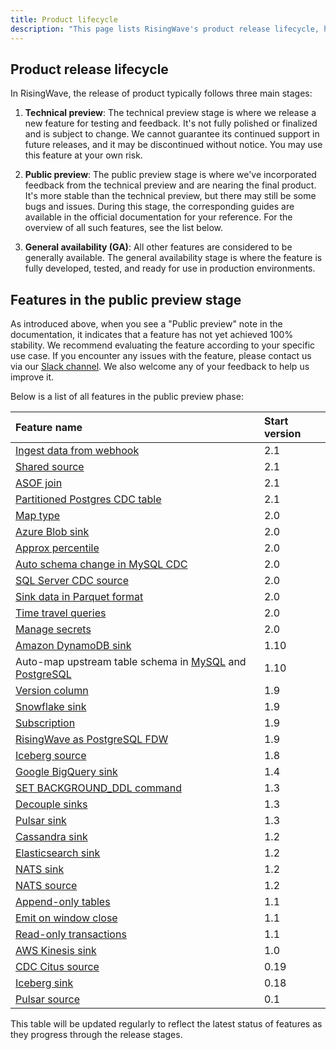 ```yaml
---
title: Product lifecycle
description: "This page lists RisingWave's product release lifecycle, how RisingWave defines each stage, and a complete list of all features in the public preview stage."
---
```


## Product release lifecycle

In RisingWave, the release of product typically follows three main stages:

1.  **Technical preview**: The technical preview stage is where we release a new feature for testing and feedback. It's not fully polished or finalized and is subject to change. We cannot guarantee its continued support in future releases, and it may be discontinued without notice. You may use this feature at your own risk.

2.  **Public preview**: The public preview stage is where we've incorporated feedback from the technical preview and are nearing the final product. It's more stable than the technical preview, but there may still be some bugs and issues. During this stage, the corresponding guides are available in the official documentation for your reference. For the overview of all such features, see the list below.

3.  **General availability (GA)**: All other features are considered to be generally available. The general availability stage is where the feature is fully developed, tested, and ready for use in production environments.


## Features in the public preview stage

As introduced above, when you see a "Public preview" note in the documentation, it indicates that a feature has not yet achieved 100% stability. We recommend evaluating the feature according to your specific use case. If you encounter any issues with the feature, please contact us via our [Slack channel](https://www.risingwave.com/slack). We also welcome any of your feedback to help us improve it.

Below is a list of all features in the public preview phase:

| Feature name |  Start version |
| :-- | :-- |
| [Ingest data from webhook](/integrations/sources/webhook) | 2.1 |
| [Shared source](/sql/commands/sql-create-source#shared-source)  | 2.1  |
| [ASOF join](/processing/sql/joins#asof-joins) | 2.1 |
| [Partitioned Postgres CDC table](/integrations/sources/postgresql-cdc#ingest-data-from-a-partitioned-table) | 2.1 |
| [Map type](/sql/data-types/map-type) | 2.0 |
| [Azure Blob sink](/integrations/destinations/azure-blob) | 2.0 |
| [Approx percentile](/sql/functions/aggregate#approx-percentile) | 2.0 |
| [Auto schema change in MySQL CDC](/integrations/sources/mysql-cdc#automatically-change-schema) | 2.0 |
| [SQL Server CDC source](/integrations/sources/sql-server-cdc) | 2.0 |
| [Sink data in Parquet format](/delivery/overview#sink-data-in-parquet-or-json-format) | 2.0 |
| [Time travel queries](/processing/time-travel-queries) | 2.0 |
| [Manage secrets](/operate/manage-secrets) | 2.0 |
| [Amazon DynamoDB sink](/integrations/destinations/amazon-dynamodb) | 1.10 |
| Auto-map upstream table schema in [MySQL](/integrations/sources/mysql-cdc#automatically-map-upstream-table-schema) and [PostgreSQL](/integrations/sources/postgresql-cdc#automatically-map-upstream-table-schema) | 1.10 |
| [Version column](/sql/commands/sql-create-table#pk-conflict-behavior) | 1.9 |
| [Snowflake sink](/integrations/destinations/snowflake) | 1.9 |
| [Subscription](/delivery/subscription) | 1.9 |
| [RisingWave as PostgreSQL FDW](/delivery/risingwave-as-postgres-fdw) | 1.9 |
| [Iceberg source](/integrations/sources/apache-iceberg) | 1.8 |
| [Google BigQuery sink](/integrations/destinations/bigquery) | 1.4 |
| [SET BACKGROUND\_DDL command](/sql/commands/sql-set-background-ddl) | 1.3 |
| [Decouple sinks](/delivery/overview#sink-decoupling) | 1.3 |
| [Pulsar sink](/integrations/destinations/apache-pulsar) | 1.3 |
| [Cassandra sink](/integrations/destinations/cassandra-or-scylladb) | 1.2 |
| [Elasticsearch sink](/integrations/destinations/elasticsearch) | 1.2 |
| [NATS sink](/integrations/destinations/nats-and-nats-jetstream) | 1.2 |
| [NATS source](/integrations/sources/nats-jetstream) | 1.2 |
| [Append-only tables](/sql/commands/sql-create-table#parameters) | 1.1 |
| [Emit on window close](/processing/emit-on-window-close) | 1.1 |
| [Read-only transactions](/sql/commands/sql-start-transaction) | 1.1 |
| [AWS Kinesis sink](/integrations/destinations/aws-kinesis) | 1.0 |
| [CDC Citus source](/integrations/sources/citus-cdc) | 0.19 |
| [Iceberg sink](/integrations/destinations/apache-iceberg) | 0.18 |
| [Pulsar source](/integrations/sources/pulsar) | 0.1 |

This table will be updated regularly to reflect the latest status of features as they progress through the release stages.
